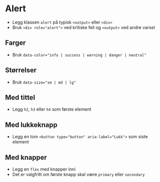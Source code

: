 
<Meta of={stories} />

# Alert
- Legg klassen `alert` på typisk `<output>` eller `<div>`
- Bruk `<div role="alert">` ved kritiske feil og `<output>` ved andre varsel
<Canvas of={stories.Default} />

## Farger
- Bruk `data-color="info | success | warning | danger | neutral"`
<Canvas of={stories.Colors} />

## Størrelser
- Bruk `data-size="sm | md | lg"`
<Canvas of={stories.Sizes} />

## Med tittel
- Legg `h2`, `h3` eller `h4` som første element
<Canvas of={stories.WithTitle} />

## Med lukkeknapp
- Legg en tom `<button type="button" aria-label="Lukk">` som siste element
<Canvas of={stories.WithClose} />

## Med knapper
- Legg en `flex` med knapper inni
- Det er valgfritt om første knapp skal være `primary` eller `secondary`
<Canvas of={stories.WithButtons} />